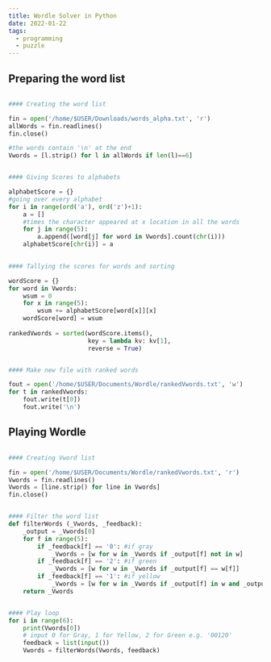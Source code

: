 ```yaml
---
title: Wordle Solver in Python
date: 2022-01-22
tags:
  - programming
  - puzzle
---
```

## Preparing the word list
```python

#### Creating the word list

fin = open('/home/$USER/Downloads/words_alpha.txt', 'r')
allWords = fin.readlines()
fin.close()

#the words contain '\n' at the end
Vwords = [l.strip() for l in allWords if len(l)==6]


#### Giving Scores to alphabets

alphabetScore = {}
#going over every alphabet
for i in range(ord('a'), ord('z')+1):
    a = []
    #times the character appeared at x location in all the words
    for j in range(5):
        a.append([word[j] for word in Vwords].count(chr(i)))
    alphabetScore[chr(i)] = a
    

#### Tallying the scores for words and sorting

wordScore = {}
for word in Vwords:
    wsum = 0 
    for x in range(5):
        wsum += alphabetScore[word[x]][x]
    wordScore[word] = wsum
    
rankedVwords = sorted(wordScore.items(),
                      key = lambda kv: kv[1],
                      reverse = True)


#### Make new file with ranked words

fout = open('/home/$USER/Documents/Wordle/rankedVwords.txt', 'w')
for t in rankedVwords:
    fout.write(t[0])
    fout.write('\n')

```

## Playing Wordle
```python

#### Creating Vword list

fin = open('/home/$USER/Documents/Wordle/rankedVwords.txt', 'r')
Vwords = fin.readlines()
Vwords = [line.strip() for line in Vwords]
fin.close()


#### Filter the word list
def filterWords (_Vwords, _feedback):
    _output = _Vwords[0]
    for f in range(5):
        if _feedback[f] == '0': #if gray
            _Vwords = [w for w in _Vwords if _output[f] not in w]
        if _feedback[f] == '2': #if green
            _Vwords = [w for w in _Vwords if _output[f] == w[f]]
        if _feedback[f] == '1': #if yellow
            _Vwords = [w for w in _Vwords if _output[f] in w and _output[f] != w[f]]
    return _Vwords


#### Play loop
for i in range(6):
    print(Vwords[0])
    # input 0 for Gray, 1 for Yellow, 2 for Green e.g. '00120'
    feedback = list(input())
    Vwords = filterWords(Vwords, feedback)

```
